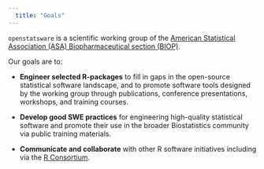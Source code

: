 ```yaml
---
  title: "Goals"
---
```


`openstatsware` is a scientific working group of the [American Statistical Association (ASA) Biopharmaceutical section (BIOP)](https://community.amstat.org/biop/home).

Our goals are to:

-   **Engineer selected R-packages** to fill in gaps in the open-source statistical software landscape, and to promote software tools designed by the working group through publications, conference presentations, workshops, and training courses.

-   **Develop good SWE practices** for engineering high-quality statistical software and promote their use in the broader Biostatistics community via public training materials.

-   **Communicate and collaborate** with other R software initiatives including via the [R Consortium](https://www.r-consortium.org/).
